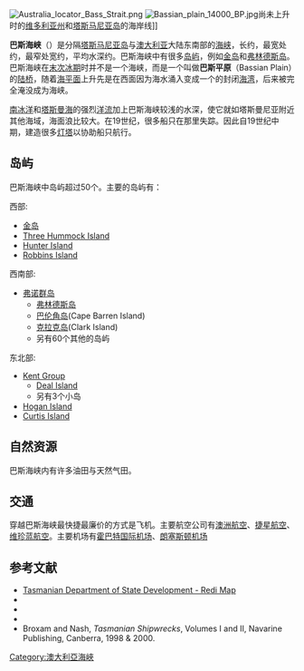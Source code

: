 {{not|巴士海峡}}
{{noteTA
|1=zh:塔斯曼尼亞;zh-hans:塔斯曼尼亚;zh-hk:塔斯曼尼亞;zh-tw:塔斯馬尼亞;zh-cn:塔斯马尼亚;
|d1=中国大陆：塔斯马尼亚；台灣：塔斯馬尼亞；香港：塔斯曼尼亞
}}
[[File:Australia_locator_Bass_Strait.png|thumb]]
[[File:Bassian_plain_14000_BP.jpg|thumb]]尚未上升时的[[维多利亚州|维多利亚州]]和[[塔斯马尼亚岛|塔斯马尼亚岛]]的海岸线]]

'''巴斯海峡'''（{{lang-en|Bass Strait}}）是分隔[[塔斯马尼亚岛|塔斯马尼亚岛]]与[[澳大利亚|澳大利亚]]大陆东南部的[[海峡|海峡]]，长约{{convert|500|km|link=on}}，最宽处约{{convert|350|km}}，最窄处宽约{{convert|240|km}}，平均水深约{{convert|60|m|link=on}}。巴斯海峡中有很多[[岛屿|岛屿]]，例如[[金岛|金岛]]和[[弗林德斯岛|弗林德斯岛]]。巴斯海峡在[[末次冰期|末次冰期]]时并不是一个海峡，而是一个叫做'''巴斯平原'''（Bassian Plain）的[[陆桥|陆桥]]，随着[[海平面|海平面]]上升先是在西面因为海水涌入变成一个的封闭[[海湾|海湾]]，后来被完全淹没成为海峡。

[[南冰洋|南冰洋]]和[[塔斯曼海|塔斯曼海]]的强烈[[洋流|洋流]]加上巴斯海峡较浅的水深，使它就如塔斯曼尼亚附近其他海域，海面浪比较大。在19世纪，很多船只在那里失踪。因此自19世纪中期，建造很多[[灯塔|灯塔]]以协助船只航行。

== 岛屿 ==
巴斯海峡中岛屿超过50个。主要的岛屿有：

西部:
* [[金岛|金岛]]
* [[Three_Hummock_Island|Three Hummock Island]]
* [[Hunter_Island_(North-west_Tasmania)|Hunter Island]]
* [[Robbins_Island|Robbins Island]]

西南部:
* [[弗诺群岛|弗诺群岛]]
** [[弗林德斯岛|弗林德斯岛]]
** [[巴伦角岛|巴伦角岛]](Cape Barren Island)
** [[克拉克岛|克拉克岛]](Clark Island)
** 另有60个其他的岛屿

东北部:
* [[Kent_Group|Kent Group]]
** [[Deal_Island,_Bass_Strait|Deal Island]]
** 另有3个小岛
* [[Hogan_Island|Hogan Island]]
* [[Curtis_Island_(Tasmania)|Curtis Island]]

== 自然资源 ==
巴斯海峡内有许多油田与天然气田。

== 交通 ==
穿越巴斯海峡最快捷最廉价的方式是飞机。主要航空公司有[[澳洲航空|澳洲航空]]、[[捷星航空|捷星航空]]、[[维珍蓝航空|维珍蓝航空]]。主要机场有[[霍巴特国际机场|霍巴特国际机场]]、[[朗塞斯顿机场|朗塞斯顿机场]]

== 参考文献 ==
<div class="references-small">
<references />
* [http://www.development.tas.gov.au/investintas/redimap.html Tasmanian Department of State Development - Redi Map] {{Wayback|url=http://www.development.tas.gov.au/investintas/redimap.html |date=20060620194057 }}
* {{cite news|url=http://www.smh.com.au/articles/2002/08/02/1028157835668.html|title=Telstra plans second Bass Strait optical fibre cable|publisher=Sydney Morning Herald|date=2 August 2002|accessdate=2007-02-12|archive-date=2016-12-20|archive-url=https://web.archive.org/web/20161220175819/http://www.smh.com.au/articles/2002/08/02/1028157835668.html|dead-url=no}}
* {{cite web|url=http://www.nationalgrid.com.au/document.php?objectID=102|title=The Basslink Project|publisher=National Grid|deadurl=yes|archiveurl=https://web.archive.org/web/20060620045654/http://www.nationalgrid.com.au/document.php?objectID=102|archivedate=2006-06-20}}
* {{cite web|url=http://www.atlantic-cable.com/Cables/CableTimeLine/index.htm|title=History of the Atlantic Cable & Undersea Communications|access-date=2007-02-12|archive-date=2021-03-13|archive-url=https://web.archive.org/web/20210313204538/https://atlantic-cable.com/Cables/CableTimeLine/index.htm|dead-url=no}}
* Broxam and Nash, ''Tasmanian Shipwrecks'', Volumes I and II, Navarine Publishing, Canberra, 1998 & 2000.
</div>

{{coord|39|56|09|S|146|04|52|E|type:waterbody|display=title}}

{{Authority control}}
{{DEFAULTSORT:Bass}}

[[Category:澳大利亞海峽|Category:澳大利亞海峽]]